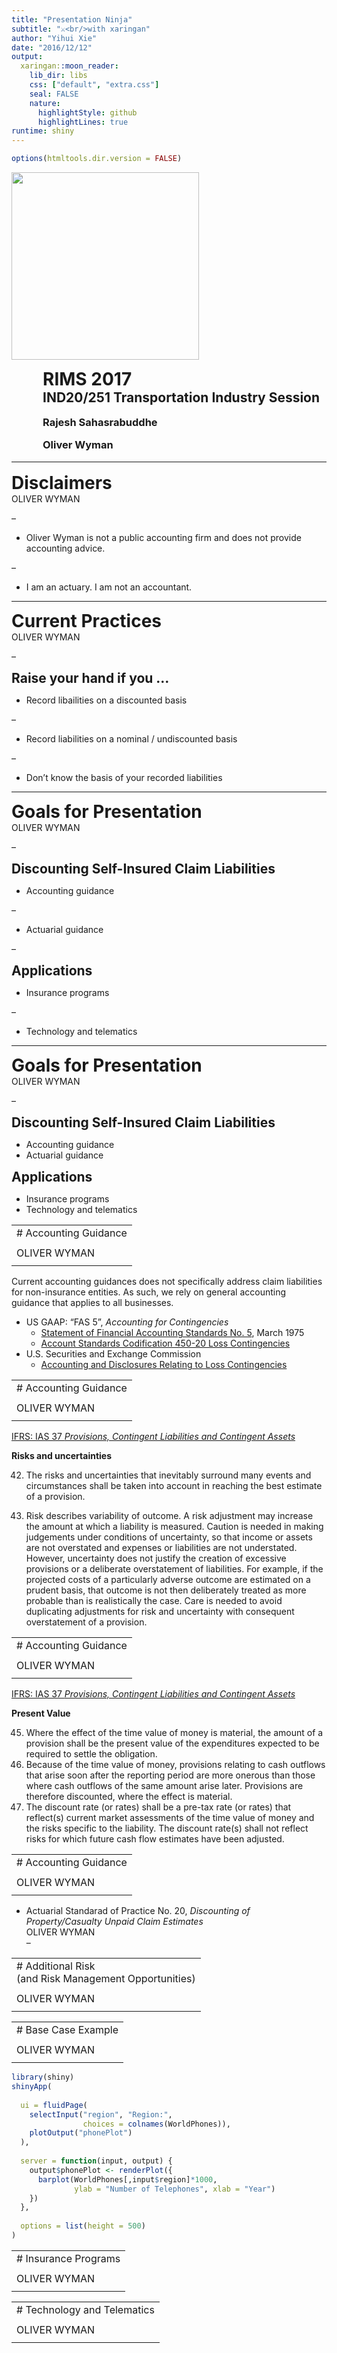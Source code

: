 ```yaml
---
title: "Presentation Ninja"
subtitle: "⚔<br/>with xaringan"
author: "Yihui Xie"
date: "2016/12/12"
output:
  xaringan::moon_reader:
    lib_dir: libs
    css: ["default", "extra.css"]
    seal: FALSE
    nature:
      highlightStyle: github
      highlightLines: true
runtime: shiny
---
```


<!-- seal: FALSE means that we need to write our own title slide -->


```r
options(htmltools.dir.version = FALSE)
```

<script>
    $(document).ready(function() {
    $('slide:not(.title-slide, .backdrop, .segue)').append('<footer></footer>');    
    $('footer').attr('label', 'OLIVER WYMAN');
    })
</script>

<style>
.remark-slide-number {
    background-color: black;
    color: red;
    margin: 20px 0 20px 0;
    padding: 20px;
} 


h1, h2, h3, h4, h5, h6{
  margin-top:0px;
  margin-bottom:0px;
}


</style>




<!-- Title Slide -->
<img src="http://www.oliverwyman.com/etc/designs/oliverwymanv2/images/logo.png" style="width:300px;">

<h1 style="text-indent:50px;">RIMS 2017</h1>
<h2 style="text-indent:50px;">IND20/251	Transportation Industry Session</h2>
<br>
<h3 style="text-indent:50px;">Rajesh Sahasrabuddhe</h3> 
<h3 style="text-indent:50px;">Oliver Wyman

---

# Disclaimers
<footer>
  OLIVER WYMAN
</footer>
--

- Oliver Wyman is not a public accounting firm and does not provide accounting advice.

--

- I am an actuary. I am not an accountant.

---

# Current Practices
<footer>
  OLIVER WYMAN
</footer>
--

## Raise your hand if you ...

- Record libailities on a discounted basis

--

- Record liabilities on a nominal / undiscounted basis
  
--
  
- Don't know the basis of your recorded liabilities

---


# Goals for Presentation
<footer>
  OLIVER WYMAN
</footer>
--

## Discounting Self-Insured Claim Liabilities
- Accounting guidance

--

- Actuarial guidance

--

## Applications

- Insurance programs

--

- Technology and telematics

---

# Goals for Presentation
<footer>
  OLIVER WYMAN
</footer>
--

## Discounting Self-Insured Claim Liabilities

 - Accounting guidance
 - Actuarial guidance

## Applications

 - Insurance programs
 - Technology and telematics

---
# Accounting Guidance
<footer>
  OLIVER WYMAN
</footer>
--

Current accounting guidances does not specifically address claim liabilities for non-insurance entities. As such, we rely on general accounting guidance that applies to all businesses.

  - US GAAP: "FAS 5", *Accounting for Contingencies*
    - [Statement of Financial Accounting Standards No. 5](http://www.fasb.org/jsp/FASB/Document_C/DocumentPage?cid=1218220126761&acceptedDisclaimer=true), March 1975
    - [Account Standards Codification 450-20 Loss Contingencies](https://asc.fasb.org/subtopic&trid=2127163)
  - U.S. Securities and Exchange Commission
    - [Accounting and Disclosures Relating to Loss Contingencies](https://www.sec.gov/interps/account/sabcodet5.htm#Y)
  
---
# Accounting Guidance
<footer>
  OLIVER WYMAN
</footer>
--

  [IFRS: IAS 37 *Provisions, Contingent Liabilities and Contingent Assets*](http://eifrs.ifrs.org/eifrs/bnstandards/en/2016/ias37.pdf)
  
  **Risks and uncertainties**
  <div class="smallfont"> 42. The risks and uncertainties that inevitably surround many events and circumstances shall be taken into account in reaching the best estimate of a provision. </div>
  
  <div class="small"> 43. Risk describes variability of outcome. A risk adjustment may increase the amount at which a liability is measured. Caution is needed in making judgements under conditions of uncertainty, so that income or assets are not overstated and expenses or liabilities are not understated. However, uncertainty does not justify the creation of excessive provisions or a deliberate overstatement of liabilities. For example, if the projected costs of a particularly adverse outcome are estimated on a prudent basis, that outcome is not then deliberately treated as more probable than is realistically the case. Care is needed to avoid duplicating adjustments for risk and uncertainty with consequent overstatement of a provision.</div>

---
# Accounting Guidance
<footer>
  OLIVER WYMAN
</footer>
--

  [IFRS: IAS 37 *Provisions, Contingent Liabilities and Contingent Assets*](http://eifrs.ifrs.org/eifrs/bnstandards/en/2016/ias37.pdf)
  
  **Present Value**
  
  45.  Where the effect of the time value of money is material, the amount of a provision shall be the present value of the expenditures expected to be required to settle the obligation.
  46. Because of the time value of money, provisions relating to cash outflows that arise soon after the reporting period are more onerous than those where cash outflows of the same amount arise later. Provisions are therefore discounted, where the effect is material.
  47.  The discount rate (or rates) shall be a pre-tax rate (or rates) that reflect(s) current market assessments of the time value of money and the risks specific to the liability. The discount rate(s) shall not reflect risks for which future cash flow estimates have been adjusted.
    
---
# Accounting Guidance
<footer>
  OLIVER WYMAN
</footer>
--

  - Actuarial Standarad of Practice No. 20, *Discounting of Property/Casualty Unpaid Claim Estimates*
<footer>
  OLIVER WYMAN
</footer>
--

---
# Additional Risk <br> (and Risk Management Opportunities)
<footer>
  OLIVER WYMAN
</footer>
--

---
# Base Case Example
<footer>
  OLIVER WYMAN
</footer>
--

```r
library(shiny)
shinyApp(
  
  ui = fluidPage(
    selectInput("region", "Region:", 
                choices = colnames(WorldPhones)),
    plotOutput("phonePlot")
  ),
  
  server = function(input, output) {
    output$phonePlot <- renderPlot({
      barplot(WorldPhones[,input$region]*1000, 
              ylab = "Number of Telephones", xlab = "Year")
    })
  },
  
  options = list(height = 500)
)
```

---
# Insurance Programs
<footer>
  OLIVER WYMAN
</footer>
--

---
# Technology and Telematics
<footer>
  OLIVER WYMAN
</footer>
--